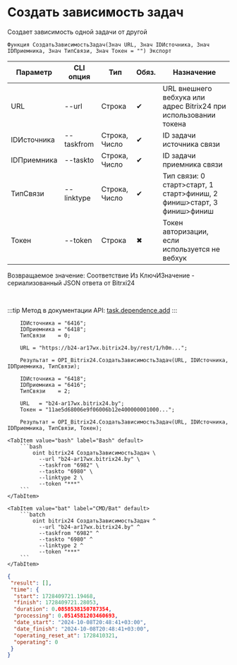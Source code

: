 ﻿---
sidebar_position: 23
description: Создать зависимость задач и другие функции для работы с Bitrix24 в Открытом пакете интеграций - бесплатной open-source библиотеке интеграций для 1С:Предприятие 8, OneScript и CLI
keywords: [1C, 1С, 1С:Предприятие, 1С:Предприятие 8.3, API, Интеграция, Сервисы, Обмен, OneScript, CLI, Bitrix24]
---


# Создать зависимость задач
 Создает зависимость одной задачи от другой



`Функция СоздатьЗависимостьЗадач(Знач URL, Знач IDИсточника, Знач IDПриемника, Знач ТипСвязи, Знач Токен = "") Экспорт`

  | Параметр | CLI опция | Тип | Обяз. | Назначение |
  |-|-|-|-|-|
  | URL | --url | Строка | &#x2714; | URL внешнего вебхука или адрес Bitrix24 при использовании токена |
  | IDИсточника | --taskfrom | Строка, Число | &#x2714; | ID задачи источника связи |
  | IDПриемника | --taskto | Строка, Число | &#x2714; | ID задачи приемника связи |
  | ТипСвязи | --linktype | Строка, Число | &#x2714; | Тип связи: 0 старт>старт, 1 старт>финиш, 2 финиш>старт, 3 финиш>финиш |
  | Токен | --token | Строка | &#x2716; | Токен авторизации, если используется не вебхук |

  
  Возвращаемое значение:   Соответствие Из КлючИЗначение - сериализованный JSON ответа от Bitrxi24

<br/>

:::tip
Метод в документации API: [task.dependence.add](https://dev.1c-bitrix.ru/rest_help/tasks/task/dependence/task_dependence_add.php)
:::
<br/>



```bsl title="Пример использования для 1С:Предприятие/OneScript"
    IDИсточника = "6416";
    IDПриемника = "6418";
    ТипСвязи    = 0;

    URL = "https://b24-ar17wx.bitrix24.by/rest/1/h0m...";

    Результат = OPI_Bitrix24.СоздатьЗависимостьЗадач(URL, IDИсточника, IDПриемника, ТипСвязи);

    IDИсточника = "6418";
    IDПриемника = "6416";
    ТипСвязи    = 2;

    URL   = "b24-ar17wx.bitrix24.by";
    Токен = "11ae5d68006e9f06006b12e400000001000...";

    Результат = OPI_Bitrix24.СоздатьЗависимостьЗадач(URL, IDИсточника, IDПриемника, ТипСвязи, Токен);
```
    

 <Tabs>
  
    <TabItem value="bash" label="Bash" default>
        ```bash
            oint bitrix24 СоздатьЗависимостьЗадач \
              --url "b24-ar17wx.bitrix24.by" \
              --taskfrom "6982" \
              --taskto "6980" \
              --linktype 2 \
              --token "***"
        ```
    </TabItem>
  
    <TabItem value="bat" label="CMD/Bat" default>
        ```batch
            oint bitrix24 СоздатьЗависимостьЗадач ^
              --url "b24-ar17wx.bitrix24.by" ^
              --taskfrom "6982" ^
              --taskto "6980" ^
              --linktype 2 ^
              --token "***"
        ```
    </TabItem>
</Tabs>


```json title="Результат"
{
 "result": [],
 "time": {
  "start": 1728409721.19468,
  "finish": 1728409721.28053,
  "duration": 0.0858538150787354,
  "processing": 0.0514581203460693,
  "date_start": "2024-10-08T20:48:41+03:00",
  "date_finish": "2024-10-08T20:48:41+03:00",
  "operating_reset_at": 1728410321,
  "operating": 0
 }
}
```
